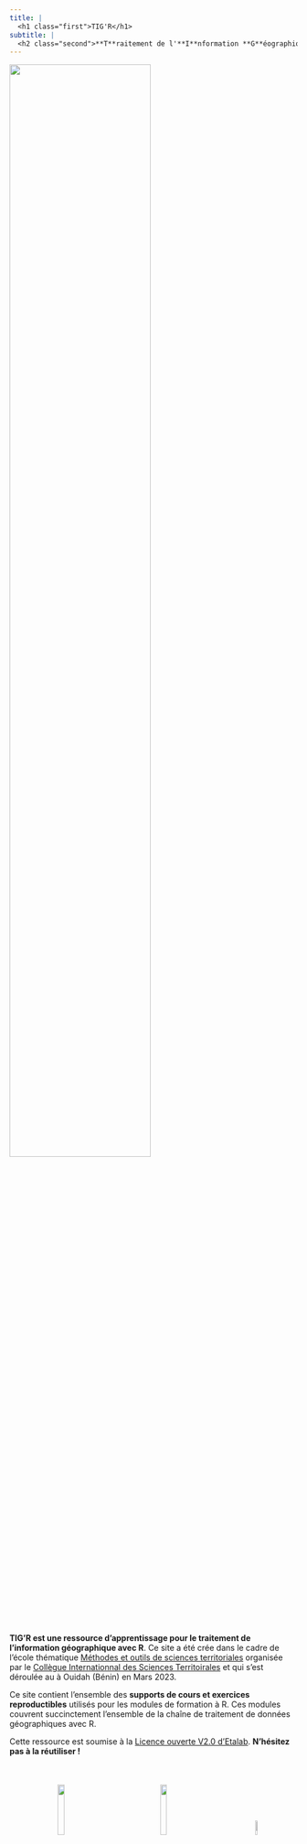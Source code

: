 ```yaml
---
title: |
  <h1 class="first">TIG'R</h1>
subtitle: |
  <h2 class="second">**T**raitement de l'**I**nformation **G**éographique avec **R**</h2>
---
```


::: column-margin
<a href="http://localhost:6276/" class="quarto-color-scheme-toggle nav-link" onclick="window.quartoToggleColorScheme(); return false;" title="Toggle dark mode">![](img/logo.png){width="70%"}</a>
:::

**TIG'R est une ressource d'apprentissage pour le traitement de l'information géographique avec R**. Ce site a été crée dans le cadre de l'école thématique [Méthodes et outils de sciences territoriales](https://ee2023.netlify.app/) organisée par le [Collègue Internationnal des Sciences Territoirales](https://cist.cnrs.fr/) et qui s'est déroulée au à Ouidah (Bénin) en Mars 2023.

Ce site contient l'ensemble des **supports de cours et exercices reproductibles** utilisés pour les modules de formation à R. Ces modules couvrent succinctement l'ensemble de la chaîne de traitement de données géographiques avec R.

Cette ressource est soumise à la [Licence ouverte V2.0 d'Etalab](https://www.etalab.gouv.fr/licence-ouverte-open-licence/). **N'hésitez pas à la réutiliser !**

::: {style="text-align:center;margin-top:50px"}
![](img/R.png){width="15%"} ![](img/geolocalisation.png){width="15%" style="margin-left:100px"} ![](img/etalab.gif){width="8%" style="margin-left:100px;margin-top:5px;"}
:::
